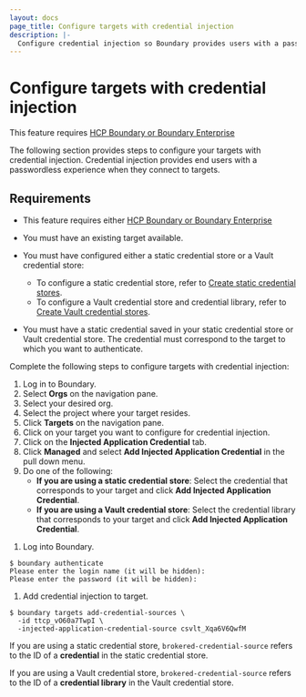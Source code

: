 ```yaml
---
layout: docs
page_title: Configure targets with credential injection
description: |-
  Configure credential injection so Boundary provides users with a passwordless experience when connecting to targets. Availabile exclusively for Enterprise users.
---
```


# Configure targets with credential injection

<EnterpriseAlert product="boundary">This feature requires <a href="https://www.hashicorp.com/products/boundary">HCP Boundary or Boundary Enterprise</a></EnterpriseAlert>

The following section provides steps to configure your targets with credential injection.
Credential injection provides end users with a passwordless experience when they connect to targets.

## Requirements

- This feature requires either <a href="https://www.hashicorp.com/products/boundary">HCP Boundary or Boundary Enterprise</a>
- You must have an existing target available.
- You must have configured either a static credential store or a Vault credential store:

  - To configure a static credential store, refer to [Create static credential stores](/boundary/docs/configuration/credential-management/static-cred-boundary).
  - To configure a Vault credential store and credential library, refer to [Create Vault credential stores](/boundary/docs/configuration/credential-management/static-cred-vault).

- You must have a static credential saved in your static credential store or Vault credential store. The credential must correspond to the target to which you want to authenticate.

Complete the following steps to configure targets with credential injection:

<Tabs>
<Tab heading="UI" group="ui">

1. Log in to Boundary.
1. Select **Orgs** on the navigation pane.
1. Select your desired org.
1. Select the project where your target resides.
1. Click **Targets** on the navigation pane.
1. Click on your target you want to configure for credential injection.
1. Click on the **Injected Application Credential** tab.
1. Click **Managed** and select **Add Injected Application Credential** in the pull down menu.
1. Do one of the following:
   - **If you are using a static credential store**: Select the credential that corresponds to your target and click **Add Injected Application Credential**.
   - **If you are using a Vault credential store**: Select the credential library that corresponds to your target and click **Add Injected Application Credential**.

</Tab>
<Tab heading="CLI" group="cli">

1. Log into Boundary.

  ```shell-session
  $ boundary authenticate
  Please enter the login name (it will be hidden):
  Please enter the password (it will be hidden):
  ```

1. Add credential injection to target.

  ```shell-session
  $ boundary targets add-credential-sources \
    -id ttcp_vO60a7TwpI \
    -injected-application-credential-source csvlt_Xqa6V6QwfM
  ```

<Tip>

  If you are using a static credential store, `brokered-credential-source` refers to the ID of a **credential** in the static credential store.

  If you are using a Vault credential store, `brokered-credential-source` refers to the ID of a **credential library** in the Vault credential store.

</Tip>

</Tab>
</Tabs>